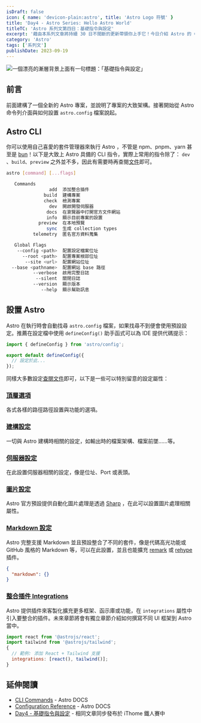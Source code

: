 ```yaml
---
isDraft: false
icon: { name: 'devicon-plain:astro', title: 'Astro Logo 符號' }
title: 'Day4 - Astro Series: Hello Astro World'
titleTC: 'Astro 系列文第四日：基礎指令與設定'
excerpt: '藉由本系列文章將持續 30 日不間斷的更新帶領你上手它！今日介紹 Astro 的 CLI 指令與設置 `astro.config` 檔案。'
category: 'Astro'
tags: ['系列文']
publishDate: 2023-09-19
---
```


![一個漂亮的漸層背景上面有一句標題：「基礎指令與設定」](./day4-command-and-config.webp)

## 前言

前面建構了一個全新的 Astro 專案，並說明了專案的大致架構。接著開始從 Astro 命令列介面與如何設置 `astro.config` 檔案說起。

## Astro CLI

你可以使用自己喜愛的套件管理器來執行 Astro ，不管是 npm、pnpm、yarn 甚至是 [bun](https://docs.astro.build/en/recipes/bun/)！以下是大致上 Astro 具備的 CLI 指令，實際上常用的指令除了： `dev` 、`build`、`preview` 之外並不多，因此有需要時再查閱[文件](https://docs.astro.build/en/reference/cli-reference)即可。

```bash
astro [command] [...flags]

   Commands
                add  添加整合插件
              build  建構專案
              check  檢測專案
                dev  開啟開發伺服器
               docs  在瀏覽器中打開官方文件網站
               info  顯示目前專案的設置
            preview  在本地預覽
               sync  生成 collection types
          telemetry  匿名官方資料蒐集

   Global Flags
    --config <path>  配置設定檔案位址
      --root <path>  配置專案根部位址
       --site <url>  配置網站位址
  --base <pathname>  配置網站 base 路徑
          --verbose  啟用完整日誌
           --silent  關閉日誌
          --version  顯示版本
             --help  顯示幫助訊息
```

## 設置 Astro

Astro 在執行時會自動找尋 `astro.config` 檔案，如果找尋不到便會使用預設設定。推薦在設定檔中使用 `defineConfig()` 助手函式可以為 IDE 提供代碼提示：

```jsx
import { defineConfig } from 'astro/config';

export default defineConfig({
  // 設定於此...
});
```

同樣大多數設定[查閱文件](https://docs.astro.build/en/reference/configuration-reference/)即可，以下是一些可以特別留意的設定屬性：

### [頂層選項](https://docs.astro.build/en/reference/configuration-reference/#top-level-options)

各式各樣的路徑路徑設置與功能的選項。

### [建構設定](https://docs.astro.build/en/reference/configuration-reference/#build-options)

一切與 Astro 建構時相關的設定，如輸出時的檔案架構、檔案前墜……等。

### [伺服器設定](https://docs.astro.build/en/reference/configuration-reference/#server-options)

在此設置伺服器相關的設定，像是位址、Port 或表頭。

### [圖片設定](https://docs.astro.build/en/reference/configuration-reference/#image-options)

Astro 官方預設提供自動化圖片處理是透過 [Sharp](https://sharp.pixelplumbing.com/) ，在此可以設置圖片處理相關屬性。

### [Markdown 設定](https://docs.astro.build/en/reference/configuration-reference/#markdown-options)

Astro 完整支援 Markdown 並且預設整合了不同的套件，像是代碼高光功能或 GitHub 風格的 Markdown 等，可以在此設置，並且也能擴充 [remark](https://docs.astro.build/en/reference/configuration-reference/#markdownremarkplugins) 或 [rehype](https://docs.astro.build/en/reference/configuration-reference/#markdownrehypeplugins) 插件。

```json
{
  "markdown": {}
}
```

### [整合插件 Integrations](https://docs.astro.build/en/reference/configuration-reference/#integrations)

Astro 提供插件來客製化擴充更多框架、函示庫或功能，在 `integrations` 屬性中引入要整合的插件。未來章節將會有獨立章節介紹如何撰寫不同 UI 框架到 Astro 當中。

```javascript
import react from '@astrojs/react';
import tailwind from '@astrojs/tailwind';
{
  // 範例: 添加 React + Tailwind 支援
  integrations: [react(), tailwind()];
}
```

## 延伸閱讀

- [CLI Commands](https://docs.astro.build/en/reference/cli-reference/) - Astro DOCS
- [Configuration Reference](https://docs.astro.build/en/reference/configuration-reference/) - Astro DOCS
- [Day4 - 基礎指令與設定](https://ithelp.ithome.com.tw/articles/10321590) - 相同文章同步發布於 iThome 鐵人賽中
